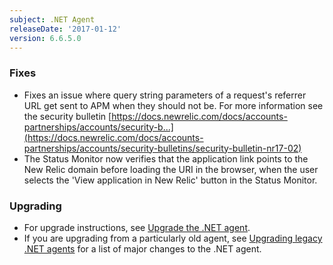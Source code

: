 ```yaml
---
subject: .NET Agent
releaseDate: '2017-01-12'
version: 6.6.5.0
---
```


### Fixes

* Fixes an issue where query string parameters of a request's referrer URL get sent to APM when they should not be. For more information see the security bulletin [https://docs.newrelic.com/docs/accounts-partnerships/accounts/security-b...](https://docs.newrelic.com/docs/accounts-partnerships/accounts/security-bulletins/security-bulletin-nr17-02)
* The Status Monitor now verifies that the application link points to the New Relic domain before loading the URI in the browser, when the user selects the 'View application in New Relic' button in the Status Monitor.

### Upgrading

* For upgrade instructions, see [Upgrade the .NET agent](/docs/agents/net-agent/installation-configuration/upgrade-net-agent#updating_net).
* If you are upgrading from a particularly old agent, see [Upgrading legacy .NET agents](/docs/agents/net-agent/troubleshooting/upgrading-legacy-net-agents) for a list of major changes to the .NET agent.
